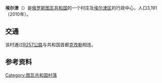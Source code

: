 {{coord|50|15|22|N|95|09|37|E|display=title}}{{About|俄罗斯图瓦共和国的一个村庄||埃尔津}}
{{Infobox Russian inhabited locality|name=埃尔津|ru_name=Эрзин|inhabloc_cat=村|loc_name1=Эрзин|loc_lang1=图瓦语|coordinates={{coord|50|15|22|N|95|09|37|E|display=inline}}|adm_district_jur=埃尔津区|federal_subject=图瓦共和国|pop_2010census=3191|adm_ctr_of=埃尔津区|postal_codes=668380}}

'''埃尔津'''（{{lang-ru|Эрзин}}）是[[俄罗斯|俄罗斯]][[图瓦共和国|图瓦共和国]]的一个村庄及[[埃尔津区|埃尔津区]]的行政中心，人口3,191（2010年）。

== 交通 ==
该村通过[[R257公路_(俄羅斯)|R257公路]]与共和国首都[[克孜勒|克孜勒]]相连。

== 参考资料 ==
<references />
{{Russia-geo-stub}}

[[Category:图瓦共和国村落|Category:图瓦共和国村落]]